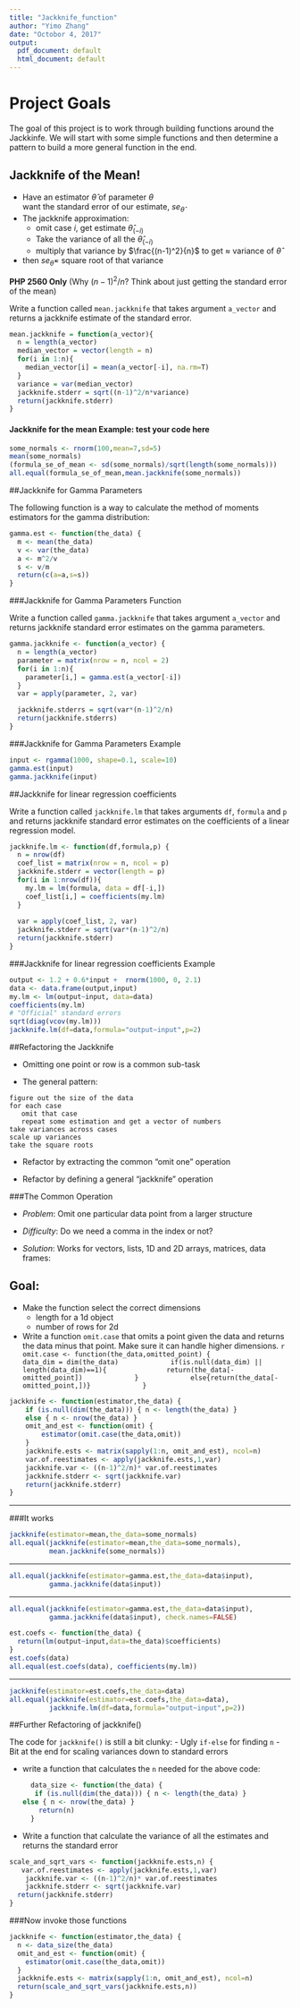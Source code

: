 ```yaml
---
title: "Jackknife_function"
author: "Yimo Zhang"
date: "Octobor 4, 2017"
output:
  pdf_document: default
  html_document: default
---
```





# Project Goals

The goal of this project is to work through building functions around the Jackkinfe. We will start with some simple functions and then determine a pattern to build a more general function in the end. 


## Jackknife of the Mean!

- Have an estimator $\hat{\theta}$ of parameter $\theta$  
  want the standard error of our estimate, $se_{\hat{\theta}}$
- The jackknife approximation:
    + omit case $i$, get estimate $\hat{\theta}_{(-i)}$
    + Take the variance of all the $\hat{\theta}_{(-i)}$
    + multiply that variance by $\frac{(n-1)^2}{n}$ to get $\approx$ variance of $\hat{\theta}$
- then $se_{\hat{\theta}}=$ square root of that variance

**PHP 2560 Only** (Why $(n-1)^2 / n$?  Think about just getting the standard
    error of the mean)



Write a function called `mean.jackknife` that takes argument `a_vector` and returns a jackknife estimate of the standard error.
```r
mean.jackknife = function(a_vector){
  n = length(a_vector)
  median_vector = vector(length = n)
  for(i in 1:n){
    median_vector[i] = mean(a_vector[-i], na.rm=T)
  }
  variance = var(median_vector)
  jackknife.stderr = sqrt((n-1)^2/n*variance)
  return(jackknife.stderr)
}
```






#### Jackknife for the mean Example: test your code here


```r
some_normals <- rnorm(100,mean=7,sd=5)
mean(some_normals)
(formula_se_of_mean <- sd(some_normals)/sqrt(length(some_normals)))
all.equal(formula_se_of_mean,mean.jackknife(some_normals))
```



##Jackknife for Gamma Parameters


The following function is a way to calculate the method of moments estimators for the gamma distribution:

```r
gamma.est <- function(the_data) {
  m <- mean(the_data)
  v <- var(the_data)
  a <- m^2/v
  s <- v/m
  return(c(a=a,s=s))
}
```


###Jackknife for Gamma Parameters Function

Write a function called `gamma.jackknife` that takes argument `a_vector` and returns jackknife standard error estimates on the gamma parameters. 

```r
gamma.jackknife <- function(a_vector) {
  n = length(a_vector)
  parameter = matrix(nrow = n, ncol = 2)
  for(i in 1:n){
    parameter[i,] = gamma.est(a_vector[-i])
  }
  var = apply(parameter, 2, var)

  jackknife.stderrs = sqrt(var*(n-1)^2/n)
  return(jackknife.stderrs)
}
```



###Jackknife for Gamma Parameters Example


```r
input <- rgamma(1000, shape=0.1, scale=10)
gamma.est(input)
gamma.jackknife(input)
```



##Jackknife for linear regression coefficients

Write a function called `jackknife.lm` that takes arguments `df`, `formula` and `p` and returns jackknife standard error estimates on the coefficients of a linear regression model. 

```r
jackknife.lm <- function(df,formula,p) {
  n = nrow(df)
  coef_list = matrix(nrow = n, ncol = p)
  jackknife.stderr = vector(length = p)
  for(i in 1:nrow(df)){
    my.lm = lm(formula, data = df[-i,])
    coef_list[i,] = coefficients(my.lm)
  }
  
  var = apply(coef_list, 2, var)
  jackknife.stderr = sqrt(var*(n-1)^2/n)
  return(jackknife.stderr)
}
```



###Jackknife for linear regression coefficients Example


```r
output <- 1.2 + 0.6*input +  rnorm(1000, 0, 2.1)
data <- data.frame(output,input)
my.lm <- lm(output~input, data=data)
coefficients(my.lm)
# "Official" standard errors
sqrt(diag(vcov(my.lm)))
jackknife.lm(df=data,formula="output~input",p=2)
```




##Refactoring the Jackknife


- Omitting one point or row is a common sub-task

- The general pattern:

```
figure out the size of the data
for each case
   omit that case
   repeat some estimation and get a vector of numbers
take variances across cases
scale up variances
take the square roots
```

- Refactor by extracting the common "omit one" operation

- Refactor by defining a general "jackknife" operation




###The Common Operation


- _Problem_: Omit one particular data point from a larger structure

- _Difficulty_: Do we need a comma in the index or not?

- _Solution_: Works for vectors, lists, 1D and 2D arrays, matrices, data frames:



## Goal: 


- Make the function select the correct dimensions
    - length for a 1d object
    - number of rows for 2d
- Write a function `omit.case` that omits a point given the data and returns the data minus that point. Make sure it can handle higher dimensions. 
    ```r
          omit.case <- function(the_data,omitted_point) {
            data_dim = dim(the_data)
            if(is.null(data_dim) || length(data_dim)==1){
              return(the_data[-omitted_point])
            }
            else{return(the_data[-omitted_point,])}
            }
    ```


```r
jackknife <- function(estimator,the_data) {
    if (is.null(dim(the_data))) { n <- length(the_data) }
    else { n <- nrow(the_data) }
    omit_and_est <- function(omit) {
        estimator(omit.case(the_data,omit))
    }
    jackknife.ests <- matrix(sapply(1:n, omit_and_est), ncol=n)
    var.of.reestimates <- apply(jackknife.ests,1,var)
    jackknife.var <- ((n-1)^2/n)* var.of.reestimates
    jackknife.stderr <- sqrt(jackknife.var)
    return(jackknife.stderr)
}
```



---

###It works


```r
jackknife(estimator=mean,the_data=some_normals)
all.equal(jackknife(estimator=mean,the_data=some_normals),
          mean.jackknife(some_normals))
```

---



```r
all.equal(jackknife(estimator=gamma.est,the_data=data$input),
          gamma.jackknife(data$input))
```

---


```r
all.equal(jackknife(estimator=gamma.est,the_data=data$input),
          gamma.jackknife(data$input), check.names=FALSE)
```


```r
est.coefs <- function(the_data) {
  return(lm(output~input,data=the_data)$coefficients)
}
est.coefs(data)
all.equal(est.coefs(data), coefficients(my.lm))
```

---


```r
jackknife(estimator=est.coefs,the_data=data)
all.equal(jackknife(estimator=est.coefs,the_data=data),
          jackknife.lm(df=data,formula="output~input",p=2))
```


##Further Refactoring of jackknife()


The code for `jackknife()` is still a bit clunky:
- Ugly `if-else` for finding `n`
- Bit at the end for scaling variances down to standard errors

- write a function that calculates the `n` needed for the above code:

    ```r
      data_size <- function(the_data) {
       if (is.null(dim(the_data))) { n <- length(the_data) }
    else { n <- nrow(the_data) }
        return(n)
      }
    ```
- Write a function that calculate the variance of all the estimates and returns the standard error
```r
scale_and_sqrt_vars <- function(jackknife.ests,n) {
   var.of.reestimates <- apply(jackknife.ests,1,var)
    jackknife.var <- ((n-1)^2/n)* var.of.reestimates
    jackknife.stderr <- sqrt(jackknife.var)
  return(jackknife.stderr)
}
```



###Now invoke those functions

```r
jackknife <- function(estimator,the_data) {
  n <- data_size(the_data)
  omit_and_est <- function(omit) {
    estimator(omit.case(the_data,omit))
  }
  jackknife.ests <- matrix(sapply(1:n, omit_and_est), ncol=n)
  return(scale_and_sqrt_vars(jackknife.ests,n))
}
```

